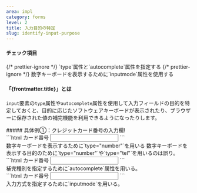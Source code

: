 ```yaml
---
area: impl
category: forms
level: 2
title: 入力目的の特定
slug: identify-input-purpose
---
```



#### チェック項目

<Checkpoint>
  {/* prettier-ignore */}
  <span slot="title">`type`属性と`autocomplete`属性を指定する</span>
</Checkpoint>

<Checkpoint>
  {/* prettier-ignore */}
  <span slot="title">数字キーボードを表示するために`inputmode`属性を使用する</span>
</Checkpoint>

#### 「{frontmatter.title}」とは

<Level level={frontmatter.level} />

`input`要素の`type`属性や`autocomplete`属性を使用して入力フィールドの目的を特定しておくと、目的に応じたソフトウェアキーボードが表示されたり、ブラウザーに保存された値の補完機能を利用できるようになったりします。

<Cases>
  <div slot="title">
    ##### 具体例①：クレジットカード番号の入力欄!
  </div>
  <Case span={2} type="bad">
    <div slot="figure">
      ```html
      <label>
        カード番号
        <input type="number" />
      </label>
      ```
    </div>
    <span slot="title">数字キーボードを表示するために`type="number"`を用いる</span>
    <span>数字キーボードを表示する目的のために`type="number"`や`type="tel"`を用いるのは誤り。</span>
  </Case>
  <Case span={2} type="good">
    <div slot="figure">
      ```html
      <label>
        カード番号
        <input type="text" autocomplete="cc-number" />
      </label>
      ```
    </div>
    <span slot="title">補完種別を指定するために`autocomplete`属性を用いる。</span>
  </Case>
  <Case span={2} type="good">
    <div slot="figure">
      ```html
      <label>
        カード番号
        <input type="text" autocomplete="cc-number" inputmode="numeric" />
      </label>
      ```
    </div>
    <span slot="title">入力方式を指定するために`inputmode`を用いる。</span>
  </Case>
</Cases>
